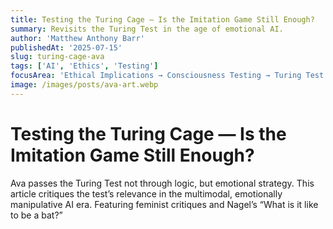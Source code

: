```yaml
---
title: Testing the Turing Cage — Is the Imitation Game Still Enough?
summary: Revisits the Turing Test in the age of emotional AI.
author: 'Matthew Anthony Barr'
publishedAt: '2025-07-15'
slug: turing-cage-ava
tags: ['AI', 'Ethics', 'Testing']
focusArea: 'Ethical Implications → Consciousness Testing → Turing Test'
image: /images/posts/ava-art.webp
---
```


# Testing the Turing Cage — Is the Imitation Game Still Enough?

Ava passes the Turing Test not through logic, but emotional strategy. This article critiques the test’s relevance in the multimodal, emotionally manipulative AI era. Featuring feminist critiques and Nagel’s “What is it like to be a bat?”

